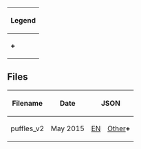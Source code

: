 {|class="wikitable" style="margin: 1em auto; font-size:9pt;" 
!colspan="2" style="center"|Legend
|-
|'''+'''||File was identical across languages not listed.
|}

==Files==
{| class="wikitable" style="margin: auto;"
!Filename!!Date!!colspan=2|JSON!!colspan=2|JSONP
|-
|rowspan=2|puffles_v2||May 2015||[[Media:GameConfigsEN2015May13puffles_v2.json|EN]]||[[Media:GameConfigsFR2015May06puffles_v2.json|Other]]'''+'''||[[Media:GameConfigsEN2015May06puffles_v2.jsonp|EN]]||[[Media:GameConfigsPT2015May06puffles_v2.jsonp|Other]]'''+'''
|}

